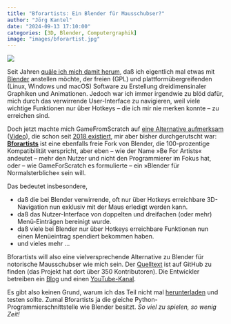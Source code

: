 ```yaml
---
title: "Bforartists: Ein Blender für Mausschubser?"
author: "Jörg Kantel"
date: "2024-09-13 17:10:00"
categories: [3D, Blender, Computergraphik]
image: "images/bforartist.jpg"
---
```


[![](images/bforartist-b.jpg)](https://www.bforartists.de/wp-content/uploads/2024/04/Bforartists-4.1.1-Screenshot-1024x534.jpg)

Seit Jahren [quäle ich mich damit herum](https://kantel.github.io/posts/2023120501_blender_4/), daß ich eigentlich mal etwas mit [Blender](http://cognitiones.kantel-chaos-team.de/multimedia/computergraphik/3d/blender.html) anstellen möchte, der freien (GPL) und plattformübergreifenden (Linux, Windows und macOS) Software zu Erstellung dreidimensinaler Graphiken und Animationen. Jedoch war ich immer irgendwie zu blöd dafür, mich durch das verwirrende User-Interface zu navigieren, weil viele wichtige Funktionen nur über Hotkeys -- die ich mir nie merken konnte -- zu erreichen sind.

Doch jetzt machte mich GameFromScratch auf [eine Alternative aufmerksam](https://gamefromscratch.com/bforartis-a-more-approachable-blender/) ([Video](https://www.youtube.com/watch?v=x-BAUVil1Ik)), die schon seit [2018 existiert](https://gamefromscratch.com/bforartists-turns-1-0/), mir aber bisher durchgerutscht war: **[Bforartists](https://www.bforartists.de/)** ist eine ebenfalls freie Fork von Blender, die 100-prozentige Kompatibilität verspricht, aber eben -- wie der Name »Be For Artists« andeutet -- mehr den Nutzer und nicht den Programmierer im Fokus hat, oder -- wie GameForScratch es formulierte -- ein »Blender für Normalsterbliche« sein will.

Das bedeutet insbesondere,

- daß die bei Blender verwirrende, oft nur über Hotkeys erreichbare 3D-Navigation nun exklusiv mit der Maus erledigt werden kann.
- daß das Nutzer-Interface von doppelten und dreifachen (oder mehr) Menü-Einträgen bereinigt wurde.
- daß viele bei Blender nur über Hotkeys erreichbare Funktionen nun einen Menüeintrag spendiert bekommen haben.
- und vieles mehr …

Bforartists will also eine vielversprechende Alternative zu Blender für notorische Mausschubser wie mich sein. Der [Quelltext](https://github.com/Bforartists/Bforartists) ist auf GitHub zu finden (das Projekt hat dort über 350 Kontributoren). Die Entwickler betreiben ein [Blog](https://www.bforartists.de/bforartists-4-2-2-official-release/) und einen [YouTube-Kanal](https://www.youtube.com/channel/UC1XpDPF1kqrOM3XZIdjSl8Q).

Es gibt also keinen Grund, warum ich das Teil nicht mal [herunterladen](https://www.bforartists.de/download/) und testen sollte. Zumal Bforartists ja die gleiche Python-Programmierschnittstelle wie Blender besitzt. *So viel zu spielen, so wenig Zeit!*